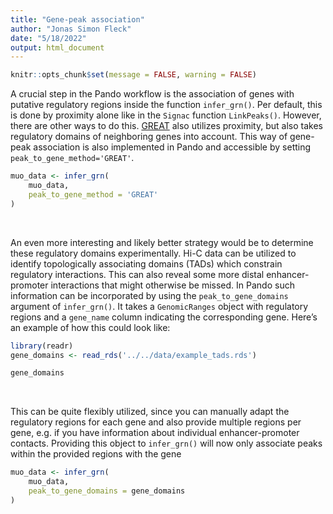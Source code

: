 ```yaml
---
title: "Gene-peak association"
author: "Jonas Simon Fleck"
date: "5/18/2022"
output: html_document
---
```


```r
knitr::opts_chunk$set(message = FALSE, warning = FALSE)
```


A crucial step in the Pando workflow is the association of genes with putative regulatory regions inside the function `infer_grn()`. Per default, this is done by proximity alone like in the `Signac` function `LinkPeaks()`. However, there are other ways to do this. [GREAT](http://great.stanford.edu/public/html/) also utilizes proximity, but also takes regulatory domains of neighboring genes into account. This way of gene-peak association is also implemented in Pando and accessible by setting `peak_to_gene_method='GREAT'`. 


```r
muo_data <- infer_grn(
    muo_data,
    peak_to_gene_method = 'GREAT'
) 
```
\

An even more interesting and likely better strategy would be to determine these regulatory domains experimentally. Hi-C data can be utilized to identify topologically associating domains (TADs) which constrain regulatory interactions. This can also reveal some more distal enhancer-promoter interactions that might otherwise be missed. In Pando such information can be incorporated by using the `peak_to_gene_domains` argument of `infer_grn()`. It takes a `GenomicRanges` object with regulatory regions and a `gene_name` column indicating the corresponding gene. Here's an example of how this could look like:

```r
library(readr)
gene_domains <- read_rds('../../data/example_tads.rds')
```
```r
gene_domains
```
\

This can be quite flexibly utilized, since you can manually adapt the regulatory regions for each gene and also provide multiple regions per gene, e.g. if you have information about individual enhancer-promoter contacts. Providing this object to `infer_grn()` will now only associate peaks within the provided regions with the gene

```r
muo_data <- infer_grn(
    muo_data,
    peak_to_gene_domains = gene_domains
) 
```

